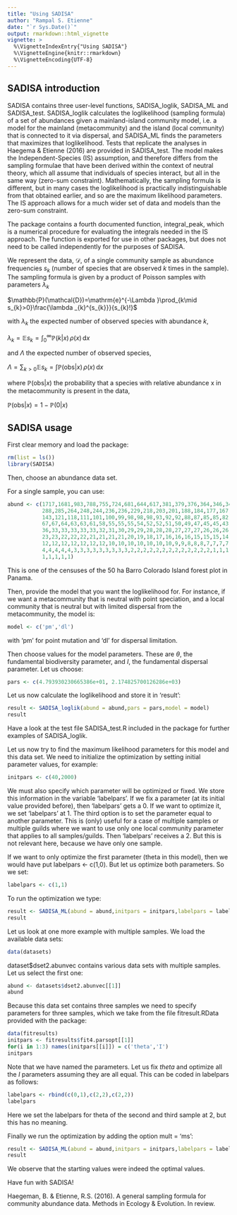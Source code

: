 ---
title: "Using SADISA"
author: "Rampal S. Etienne"
date: "`r Sys.Date()`"
output: rmarkdown::html_vignette
vignette: >
  %\VignetteIndexEntry{"Using SADISA"}
  %\VignetteEngine{knitr::rmarkdown}
  %\VignetteEncoding{UTF-8}
---

## SADISA introduction

SADISA contains three user-level functions, SADISA_loglik, SADISA_ML and SADISA_test. SADISA_loglik calculates the loglikelihood (sampling formula) of a set of abundances given a mainland-island community model, i.e. a model for the mainland (metacommunity) and the island (local community) that is connected to it via dispersal, and SADISA_ML finds the parameters that maximizes that loglikelihood. Tests that replicate the analyses in Haegema & Etienne (2016) are provided in SADISA_test. The model makes the Independent-Species (IS) assumption, and therefore differs from the sampling formulae that have been derived within the context of neutral theory, which all assume that individuals of species interact, but all in the same way (zero-sum constraint). Mathematically, the sampling formula is different, but in many cases the loglikelihood is practically indistinguishable from that obtained earlier, and so are the maximum likelihood parameters. The IS approach allows for a much wider set of data and models than the zero-sum constraint.

The package contains a fourth documented function, integral_peak, which is a numerical procedure for evaluating the integrals needed in the IS approach. The function is exported for use in other packages, but does not need to be called independently for the purposes of SADISA.

We represent the data, $\mathcal{D}$, of a single community sample as
abundance frequencies $s_{k}$ (number of species that are observed $k$ times
in the sample). The sampling formula is given by a product of Poisson
samples with parameters $\lambda _{k}$  

$\mathbb{P}(\mathcal{D})=\mathrm{e}^{-\Lambda }\prod_{k\mid s_{k}>0}\frac{\lambda _{k}^{s_{k}}}{s_{k}!}$

with $\lambda_{k}$ the expected number of observed species with abundance $k$,

$\lambda _{k} = \mathbb{E}s_{k}=\int_0^{\infty} \mathbb{P}(k|x)\,\rho (x)\,\mathrm{d}x$

and $\Lambda$ the expected number of observed species,

$\Lambda = \sum_{k>0}\mathbb{E}s_{k}=\int \mathbb{P}(\text{obs}|x)\,\rho (x)\,\mathrm{d}x$

where $\mathbb{P}(\text{obs}|x)$ the probability that a species with relative abundance x in the metacommunity is present in the data,

$\mathbb{P}(\text{obs}|x)=1-\mathbb{P}(0|x)$


## SADISA usage

First clear memory and load the package:

```{r}
rm(list = ls())
library(SADISA)
```

Then, choose an abundance data set.

For a single sample, you can use:

```{r}
abund <- c(1717,1681,983,788,755,724,681,644,617,381,379,376,364,346,345,325,322,294,289,
           288,285,264,248,244,236,236,229,218,203,201,188,184,177,167,164,163,156,149,147,
           143,121,118,111,101,100,99,98,98,98,93,92,92,88,87,85,85,82,81,80,78,76,70,68,68,
           67,67,64,63,63,61,58,55,55,55,54,52,52,51,50,49,47,45,45,43,43,41,40,39,39,38,38,
           36,33,33,33,33,33,32,31,30,29,29,28,28,28,27,27,27,26,26,26,26,25,25,25,25,23,23,
           23,23,22,22,22,21,21,21,21,20,19,18,17,16,16,16,15,15,15,14,14,14,13,13,13,13,13,
           12,12,12,12,12,12,12,10,10,10,10,10,10,10,9,9,8,8,8,7,7,7,7,7,7,6,5,5,5,5,5,5,5,5,
           4,4,4,4,4,3,3,3,3,3,3,3,3,3,2,2,2,2,2,2,2,2,2,2,2,2,2,1,1,1,1,1,1,1,1,1,1,1,1,1,1,
           1,1,1,1,1)
```

This is one of the censuses of the 50 ha Barro Colorado Island forest plot in Panama.

Then, provide the model that you want the loglikelihood for. For instance, if we want a metacommunity that is neutral with point speciation, and a local community that is neutral but with limited dispersal from the metacommunity, the model is:

```{r}
model <- c('pm','dl')
```

with 'pm' for point mutation and 'dl' for dispersal limitation.

Then choose values for the model parameters. These are $\theta$, the fundamental biodiversity parameter, and $I$, the fundamental dispersal parameter. Let us choose:

```{r}
pars <- c(4.793930230665386e+01, 2.174825700126286e+03)
```

Let us now calculate the loglikelihood and store it in 'result':

```{r}
result <- SADISA_loglik(abund = abund,pars = pars,model = model)
result
```

Have a look at the test file SADISA_test.R included in the package for further examples of SADISA_loglik.

Let us now try to find the maximum likelihood parameters for this model and this data set. We need to initialize the optimization by setting initial parameter values, for example:

```{r}
initpars <- c(40,2000)
```

We must also specify which parameter will be optimized or fixed. We store this information in the variable 'labelpars'. If we fix a parameter (at its initial value provided before), then 'labelpars' gets a 0. If we want to optimize it, we set 'labelpars' at 1. The third option is to set the parameter equal to another parameter. This is (only) useful for a case of multiple samples or multiple guilds where we want to use only one local community parameter that applies to all samples/guilds. Then 'labelpars' receives a 2. But this is not relevant here, because we have only one sample.

If we want to only optimize the first parameter (theta in this model), then we would have put labelpars <- c(1,0). But let us optimize both parameters. So we set:

```{r}
labelpars <- c(1,1)
```

To run the optimization we type:

```{r}
result <- SADISA_ML(abund = abund,initpars = initpars,labelpars = labelpars,model = model)
result
```

Let us look at one more example with multiple samples. We load the available data sets:

```{r}
data(datasets)
```

dataset$dset2.abunvec contains various data sets with multiple samples. Let us select the first one:

```{r}
abund <- datasets$dset2.abunvec[[1]]
abund
```

Because this data set contains three samples we need to specify parameters for three samples, which we take from the file fitresult.RData provided with the package:

```{r}
data(fitresults)
initpars <- fitresults$fit4.parsopt[[1]]
for(i in 1:3) names(initpars[[i]]) = c('theta','I')
initpars
```

Note that we have named the parameters. Let us fix $theta$ and optimize all the $I$ parameters assuming they are all equal. This can be coded in labelpars as follows:

```{r}
labelpars <- rbind(c(0,1),c(2,2),c(2,2))
labelpars

```

Here we set the labelpars for theta of the second and third sample at 2, but this has no meaning.

Finally we run the optimization by adding the option mult = 'ms':

```{r}
result <- SADISA_ML(abund = abund,initpars = initpars,labelpars = labelpars,model = model,mult = 'ms')
result
```

We observe that the starting values were indeed the optimal values.

Have fun with SADISA!

Haegeman, B. & Etienne, R.S. (2016). A general sampling formula for community abundance data. Methods in Ecology & Evolution. In review.
